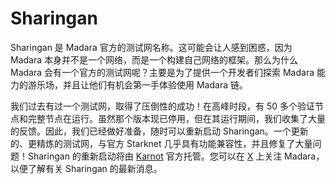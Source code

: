 # Sharingan

Sharingan 是 Madara 官方的测试网名称。这可能会让人感到困惑，因为 Madara 本身并不是一个网络，而是一个构建自己网络的框架。那么为什么 Madara 会有一个官方的测试网呢？主要是为了提供一个开发者们探索 Madara 能力的游乐场，并且让他们有机会第一手体验使用 Madara 链。

我们过去有过一个测试网，取得了压倒性的成功！在高峰时段，有 50 多个验证节点和完整节点在运行。虽然那个版本现已停用，但在其运行期间，我们收集了大量的反馈。因此，我们已经做好准备，随时可以重新启动 Sharingan。一个更新的、更精炼的测试网，与官方 Starknet 几乎具有功能兼容性，并且修复了大量问题！Sharingan 的重新启动将由 [Karnot](https://karnot.xyz/) 官方托管。您可以在 [X](https://twitter.com/MadaraStarknet) 上关注 Madara，以便了解有关 Sharingan 的最新消息。
